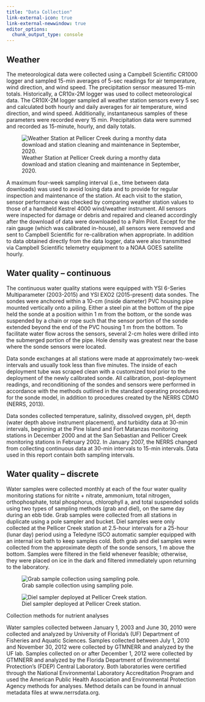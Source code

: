 ```yaml
---
title: "Data Collection"
link-external-icon: true
link-external-newwindow: true
editor_options: 
  chunk_output_type: console
---
```


## Weather

The meteorological data were collected using a Campbell Scientific CR1000 logger and sampled 15-min averages of 5-sec readings for air temperature, wind direction, and wind speed. The precipitation sensor measured 15-min totals. Historically, a CR10x-2M logger was used to collect meteorological data. The CR10X-2M logger sampled all weather station sensors every 5 sec and calculated both hourly and daily averages for air temperature, wind direction, and wind speed. Additionally, instantaneous samples of these parameters were recorded every 15 min. Precipitation data were summed and recorded as 15-minute, hourly, and daily totals.

::: column-margin
![Weather Station at Pellicer Creek during a monthy data download and station cleaning and maintenance in September, 2020.](/images/2020.09.30_METstation_SDunnigan.jpg){#fig-met-station}
:::

A maximum four-week sampling interval (i.e., time between data downloads) was used to avoid losing data and to provide for regular inspection and maintenance of the station. At each visit to the station, sensor performance was checked by comparing weather station values to those of a handheld Kestrel 4000 wind/weather instrument. All sensors were inspected for damage or debris and repaired and cleaned accordingly after the download of data were downloaded to a Palm Pilot. Except for the rain gauge (which was calibrated in-house), all sensors were removed and sent to Campbell Scientific for re-calibration when appropriate. In addition to data obtained directly from the data logger, data were also transmitted via Campbell Scientific telemetry equipment to a NOAA GOES satellite hourly.

## Water quality -- continuous

The continuous water quality stations were equipped with YSI 6-Series Multiparameter (2003-2015) and YSI EXO2 (2015-present) data sondes. The sondes were anchored within a 10-cm (inside diameter) PVC housing pipe mounted vertically onto a piling. Either a steel pin at the bottom of the pipe held the sonde at a position within 1 m from the bottom, or the sonde was suspended by a chain or rope such that the sensor portion of the sonde extended beyond the end of the PVC housing 1 m from the bottom. To facilitate water flow across the sensors, several 2-cm holes were drilled into the submerged portion of the pipe. Hole density was greatest near the base where the sonde sensors were located.

Data sonde exchanges at all stations were made at approximately two-week intervals and usually took less than five minutes. The inside of each deployment tube was scraped clean with a customized tool prior to the deployment of the newly calibrated sonde. All calibration, post-deployment readings, and reconditioning of the sondes and sensors were performed in accordance with the methods outlined in the standard operating procedures for the sonde model, in addition to procedures created by the NERRS CDMO (NERRS, 2013).

Data sondes collected temperature, salinity, dissolved oxygen, pH, depth (water depth above instrument placement), and turbidity data at 30-min intervals, beginning at the Pine Island and Fort Matanzas monitoring stations in December 2000 and at the San Sebastian and Pellicer Creek monitoring stations in February 2002. In January 2007, the NERRS changed from collecting continuous data at 30-min intervals to 15-min intervals. Data used in this report contain both sampling intervals.

## Water quality -- discrete

Water samples were collected monthly at each of the four water quality monitoring stations for nitrite + nitrate, ammonium, total nitrogen, orthophosphate, total phosphorus, chlorophyll a, and total suspended solids using two types of sampling methods (grab and diel), on the same day during an ebb tide. Grab samples were collected from all stations in duplicate using a pole sampler and bucket. Diel samples were only collected at the Pellicer Creek station at 2.5-hour intervals for a 25-hour (lunar day) period using a Teledyne ISCO automatic sampler equipped with an internal ice bath to keep samples cold. Both grab and diel samples were collected from the approximate depth of the sonde sensors, 1 m above the bottom. Samples were filtered in the field whenever feasible; otherwise, they were placed on ice in the dark and filtered immediately upon returning to the laboratory.

::: {#fig-nut layout-ncol="2"}
![Grab sample collection using sampling pole.](/images/2016-07-14_silas-pulling-water-PC.jpg){#fig-grab-sample}

![Diel sampler deployed at Pellicer Creek station.](/images/ISCO-Silas-Tanner.jpg){#fig-isco}

Collection methods for nutrient analyses
:::

Water samples collected between January 1, 2003 and June 30, 2010 were collected and analyzed by University of Florida's (UF) Department of Fisheries and Aquatic Sciences. Samples collected between July 1, 2010 and November 30, 2012 were collected by GTMNERR and analyzed by the UF lab. Samples collected on or after December 1, 2012 were collected by GTMNERR and analyzed by the Florida Department of Environmental Protection's (FDEP) Central Laboratory. Both laboratories were certified through the National Environmental Laboratory Accreditation Program and used the American Public Health Association and Environmental Protection Agency methods for analyses. Method details can be found in annual metadata files at www.nerrsdata.org.
